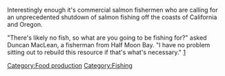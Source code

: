 Interestingly enough it's commercial salmon fishermen who are calling for an unprecedented shutdown of salmon fishing off the coasts of California and Oregon. 
 
"There's likely no fish, so what are you going to be fishing for?" asked Duncan MacLean, a fisherman from Half Moon Bay. "I have no problem sitting out to rebuild this resource if that's what's necessary." [http://news.yahoo.com/s/ap/20080407/ap_on_re_us/disappearing_salmon]

{{stub}}

[[Category:Food production]]
[[Category:Fishing]]
